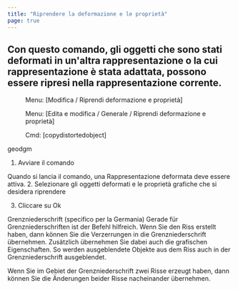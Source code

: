 ```yaml
---
title: "Riprendere la deformazione e le proprietà"
page: true
---
```

## Con questo comando, gli oggetti che sono stati deformati in un&#39;altra rappresentazione o la cui rappresentazione &#232; stata adattata, possono essere ripresi nella rappresentazione corrente.

<GeoMapper> <Menu> Menu: [Modifica / Riprendi deformazione e proprietà] </Menu> </GeoMapper>
<GeoDesigner> <Menu> Menu: [Edita e modifica / Generale / Riprendi deformazione e proprietà] </Menu> 
 <Menu> Cmd: [copydistortedobject] </Menu> </GeoDesigner>
 <Placeholder>geodgm</Placeholder> 


1.  Avviare il comando 


<Success>
Quando si lancia il comando, una 
 <Italic> Rappresentazione deformata
 </Italic>  deve essere attiva.

</Success>
2.  Selezionare gli oggetti deformati e le propriet&#224; grafiche che si desidera riprendere

3.  Cliccare su <Border>Ok</Border> 



<Success>
 <Bold> Grenzniederschrift (specifico per la Germania) </Bold> 
Gerade f&#252;r Grenzniederschriften ist der Befehl hilfreich. Wenn Sie den Riss erstellt haben, dann k&#246;nnen Sie die Verzerrungen in die Grenzniederschrift &#252;bernehmen. Zus&#228;tzlich &#252;bernehmen Sie dabei auch die grafischen Eigenschaften. So werden ausgeblendete Objekte aus dem Riss auch in der Grenzniederschrift ausgeblendet. 

Wenn Sie im Gebiet der Grenzniederschrift zwei Risse erzeugt haben, dann k&#246;nnen Sie die &#196;nderungen beider Risse nacheinander &#252;bernehmen. 
</Success>

